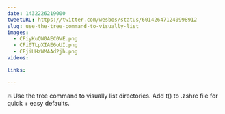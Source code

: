 ```yaml
---
date: 1432226219000
tweetURL: https://twitter.com/wesbos/status/601426471240998912
slug: use-the-tree-command-to-visually-list
images:
  - CFiyKuQW0AEC0VE.png
  - CFi0TLpXIAE6oUI.png
  - CFjiUHzWMAAd2jh.png
videos:

links:

---
```

🔥 Use the tree command to visually list directories. Add t() to .zshrc file for quick + easy defaults.
